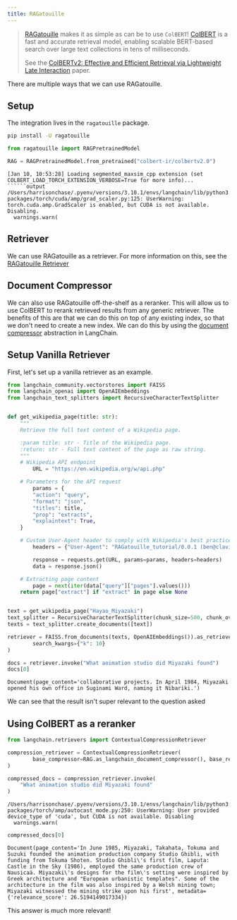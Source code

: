 ```yaml
---
title: RAGatouille
---
```


>[RAGatouille](https://github.com/bclavie/RAGatouille) makes it as simple as can be to use `ColBERT`! [ColBERT](https://github.com/stanford-futuredata/ColBERT) is a fast and accurate retrieval model, enabling scalable BERT-based search over large text collections in tens of milliseconds.
>
>See the [ColBERTv2: Effective and Efficient Retrieval via Lightweight Late Interaction](https://arxiv.org/abs/2112.01488) paper.

There are multiple ways that we can use RAGatouille.

## Setup

The integration lives in the `ragatouille` package.

```bash
pip install -U ragatouille
```

```python
from ragatouille import RAGPretrainedModel

RAG = RAGPretrainedModel.from_pretrained("colbert-ir/colbertv2.0")
```

```output
[Jan 10, 10:53:28] Loading segmented_maxsim_cpp extension (set COLBERT_LOAD_TORCH_EXTENSION_VERBOSE=True for more info)...
``````output
/Users/harrisonchase/.pyenv/versions/3.10.1/envs/langchain/lib/python3.10/site-packages/torch/cuda/amp/grad_scaler.py:125: UserWarning: torch.cuda.amp.GradScaler is enabled, but CUDA is not available.  Disabling.
  warnings.warn(
```

## Retriever

We can use RAGatouille as a retriever. For more information on this, see the [RAGatouille Retriever](/oss/python/integrations/retrievers/ragatouille)

## Document Compressor

We can also use RAGatouille off-the-shelf as a reranker. This will allow us to use ColBERT to rerank retrieved results from any generic retriever. The benefits of this are that we can do this on top of any existing index, so that we don't need to create a new index. We can do this by using the [document compressor](/oss/python/how-to/contextual_compression) abstraction in LangChain.

## Setup Vanilla Retriever

First, let's set up a vanilla retriever as an example.

```python
from langchain_community.vectorstores import FAISS
from langchain_openai import OpenAIEmbeddings
from langchain_text_splitters import RecursiveCharacterTextSplitter


def get_wikipedia_page(title: str):
    """
    Retrieve the full text content of a Wikipedia page.

    :param title: str - Title of the Wikipedia page.
    :return: str - Full text content of the page as raw string.
    """
    # Wikipedia API endpoint
        URL = "https://en.wikipedia.org/w/api.php"

    # Parameters for the API request
        params = {
        "action": "query",
        "format": "json",
        "titles": title,
        "prop": "extracts",
        "explaintext": True,
    }

    # Custom User-Agent header to comply with Wikipedia's best practices
        headers = {"User-Agent": "RAGatouille_tutorial/0.0.1 (ben@clavie.eu)"}

        response = requests.get(URL, params=params, headers=headers)
        data = response.json()

    # Extracting page content
        page = next(iter(data["query"]["pages"].values()))
    return page["extract"] if "extract" in page else None


text = get_wikipedia_page("Hayao_Miyazaki")
text_splitter = RecursiveCharacterTextSplitter(chunk_size=500, chunk_overlap=0)
texts = text_splitter.create_documents([text])
```

```python
retriever = FAISS.from_documents(texts, OpenAIEmbeddings()).as_retriever(
        search_kwargs={"k": 10}
)
```

```python
docs = retriever.invoke("What animation studio did Miyazaki found")
docs[0]
```

```output
Document(page_content='collaborative projects. In April 1984, Miyazaki opened his own office in Suginami Ward, naming it Nibariki.')
```

We can see that the result isn't super relevant to the question asked

## Using ColBERT as a reranker

```python
from langchain.retrievers import ContextualCompressionRetriever

compression_retriever = ContextualCompressionRetriever(
        base_compressor=RAG.as_langchain_document_compressor(), base_retriever=retriever
)

compressed_docs = compression_retriever.invoke(
    "What animation studio did Miyazaki found"
)
```

```output
/Users/harrisonchase/.pyenv/versions/3.10.1/envs/langchain/lib/python3.10/site-packages/torch/amp/autocast_mode.py:250: UserWarning: User provided device_type of 'cuda', but CUDA is not available. Disabling
  warnings.warn(
```

```python
compressed_docs[0]
```

```output
Document(page_content='In June 1985, Miyazaki, Takahata, Tokuma and Suzuki founded the animation production company Studio Ghibli, with funding from Tokuma Shoten. Studio Ghibli\'s first film, Laputa: Castle in the Sky (1986), employed the same production crew of Nausicaä. Miyazaki\'s designs for the film\'s setting were inspired by Greek architecture and "European urbanistic templates". Some of the architecture in the film was also inspired by a Welsh mining town; Miyazaki witnessed the mining strike upon his first', metadata={'relevance_score': 26.5194149017334})
```

This answer is much more relevant!

```python

```
